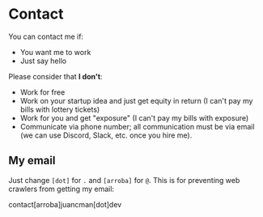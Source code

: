 # Contact

You can contact me if:

- You want me to work
- Just say hello

Please consider that **I don't**:

- Work for free
- Work on your startup idea and just get equity in return (I can't pay my bills with lottery tickets)
- Work for you and get "exposure" (I can't pay my bills with exposure)
- Communicate via phone number; all communication must be via email (we can use Discord, Slack, etc. once you hire me).

## My email

Just change `[dot]` for `.` and `[arroba]` for `@`. This is for preventing web crawlers from getting my email:

contact[arroba]juancman[dot]dev
